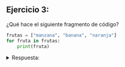 ## Ejercicio 3:

¿Qué hace el siguiente fragmento de código?

```python
frutas = ["manzana", "banana", "naranja"]
for fruta in frutas:
    print(fruta)
```
<details>
<summary>Respuesta:</summary>
El código recorre la lista `frutas` e imprime cada elemento en una línea separada:
```python
manzana
banana
naranja
```
</details>